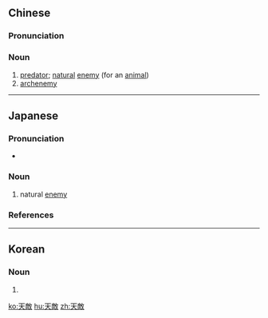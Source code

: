 {{also|天敌}}
==Chinese==
{{zh-forms|s=天敌}}

===Pronunciation===
{{zh-pron
|m=tiāndí
|c=tin1 dik6
|mn=thian-te̍k
|cat=n
}}

===Noun===
{{zh-noun}}

# [[predator]]; [[natural]] [[enemy]] (for an [[animal]])
# [[archenemy]]

----

==Japanese==
{{ja-kanjitab|てん|てき|yomi=on}}

===Pronunciation===
* {{ja-pron|てんてき|y=o|acc=0|acc_ref=NHK}}

===Noun===
{{ja-noun|てんてき}}

# natural [[enemy]]

===References===
<references/>

----

==Korean==
{{ko-hanjatab|天|敵}}

===Noun===
{{ko-noun|rv=cheonjeok|hangeul=천적}}

# {{hanja form of|천적|[[predator]]; [[natural]] [[enemy]] (for an [[animal]])}}

[[ko:天敵]]
[[hu:天敵]]
[[zh:天敵]]